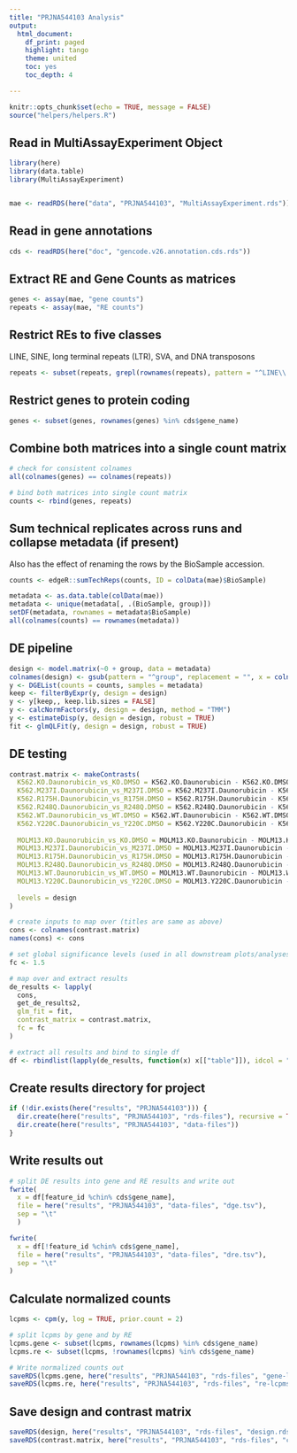 ```yaml
---
title: "PRJNA544103 Analysis"
output:
  html_document:
    df_print: paged
    highlight: tango
    theme: united
    toc: yes
    toc_depth: 4

---
```


```r
knitr::opts_chunk$set(echo = TRUE, message = FALSE)
source("helpers/helpers.R")
```

## Read in MultiAssayExperiment Object

```r
library(here)
library(data.table)
library(MultiAssayExperiment)


mae <- readRDS(here("data", "PRJNA544103", "MultiAssayExperiment.rds"))
```

## Read in gene annotations

```r
cds <- readRDS(here("doc", "gencode.v26.annotation.cds.rds"))
```

## Extract RE and Gene Counts as matrices

```r
genes <- assay(mae, "gene counts")
repeats <- assay(mae, "RE counts")
```

## Restrict REs to five classes

LINE, SINE, long terminal repeats (LTR), SVA, and DNA transposons

```r
repeats <- subset(repeats, grepl(rownames(repeats), pattern = "^LINE\\.|^SINE\\.|^LTR\\.|.*\\.SVA\\..*|^DNA\\."))
```

## Restrict genes to protein coding

```r
genes <- subset(genes, rownames(genes) %in% cds$gene_name)
```

## Combine both matrices into a single count matrix

```r
# check for consistent colnames
all(colnames(genes) == colnames(repeats))

# bind both matrices into single count matrix
counts <- rbind(genes, repeats)
```

## Sum technical replicates across runs and collapse metadata (if present)

Also has the effect of renaming the rows by the BioSample accession.

```r
counts <- edgeR::sumTechReps(counts, ID = colData(mae)$BioSample)

metadata <- as.data.table(colData(mae))
metadata <- unique(metadata[, .(BioSample, group)])
setDF(metadata, rownames = metadata$BioSample)
all(colnames(counts) == rownames(metadata))
```

## DE pipeline

```r
design <- model.matrix(~0 + group, data = metadata)
colnames(design) <- gsub(pattern = "^group", replacement = "", x = colnames(design))
y <- DGEList(counts = counts, samples = metadata)
keep <- filterByExpr(y, design = design)
y <- y[keep,, keep.lib.sizes = FALSE]
y <- calcNormFactors(y, design = design, method = "TMM")
y <- estimateDisp(y, design = design, robust = TRUE)
fit <- glmQLFit(y, design = design, robust = TRUE)
```

## DE testing

```r
contrast.matrix <- makeContrasts(
  K562.KO.Daunorubicin_vs_KO.DMSO = K562.KO.Daunorubicin - K562.KO.DMSO,
  K562.M237I.Daunorubicin_vs_M237I.DMSO = K562.M237I.Daunorubicin - K562.M237I.DMSO,
  K562.R175H.Daunorubicin_vs_R175H.DMSO = K562.R175H.Daunorubicin - K562.R175H.DMSO,
  K562.R248Q.Daunorubicin_vs_R248Q.DMSO = K562.R248Q.Daunorubicin - K562.R248Q.DMSO,
  K562.WT.Daunorubicin_vs_WT.DMSO = K562.WT.Daunorubicin - K562.WT.DMSO,
  K562.Y220C.Daunorubicin_vs_Y220C.DMSO = K562.Y220C.Daunorubicin - K562.Y220C.DMSO,
  
  MOLM13.KO.Daunorubicin_vs_KO.DMSO = MOLM13.KO.Daunorubicin - MOLM13.KO.DMSO,
  MOLM13.M237I.Daunorubicin_vs_M237I.DMSO = MOLM13.M237I.Daunorubicin - MOLM13.M237I.DMSO,
  MOLM13.R175H.Daunorubicin_vs_R175H.DMSO = MOLM13.R175H.Daunorubicin - MOLM13.R175H.DMSO,
  MOLM13.R248Q.Daunorubicin_vs_R248Q.DMSO = MOLM13.R248Q.Daunorubicin - MOLM13.R248Q.DMSO,
  MOLM13.WT.Daunorubicin_vs_WT.DMSO = MOLM13.WT.Daunorubicin - MOLM13.WT.DMSO,
  MOLM13.Y220C.Daunorubicin_vs_Y220C.DMSO = MOLM13.Y220C.Daunorubicin - MOLM13.Y220C.DMSO,
  
  levels = design
)

# create inputs to map over (titles are same as above)
cons <- colnames(contrast.matrix)
names(cons) <- cons

# set global significance levels (used in all downstream plots/analyses)
fc <- 1.5

# map over and extract results
de_results <- lapply(
  cons, 
  get_de_results2, 
  glm_fit = fit, 
  contrast_matrix = contrast.matrix,
  fc = fc
)

# extract all results and bind to single df
df <- rbindlist(lapply(de_results, function(x) x[["table"]]), idcol = "contrast")
```

## Create results directory for project

```r
if (!dir.exists(here("results", "PRJNA544103"))) {
  dir.create(here("results", "PRJNA544103", "rds-files"), recursive = TRUE)
  dir.create(here("results", "PRJNA544103", "data-files"))
}
```

## Write results out

```r
# split DE results into gene and RE results and write out
fwrite(
  x = df[feature_id %chin% cds$gene_name],
  file = here("results", "PRJNA544103", "data-files", "dge.tsv"),
  sep = "\t"
  )

fwrite(
  x = df[!feature_id %chin% cds$gene_name],
  file = here("results", "PRJNA544103", "data-files", "dre.tsv"),
  sep = "\t"
)
```

## Calculate normalized counts

```r
lcpms <- cpm(y, log = TRUE, prior.count = 2)

# split lcpms by gene and by RE
lcpms.gene <- subset(lcpms, rownames(lcpms) %in% cds$gene_name)
lcpms.re <- subset(lcpms, !rownames(lcpms) %in% cds$gene_name)

# Write normalized counts out
saveRDS(lcpms.gene, here("results", "PRJNA544103", "rds-files", "gene-lcpms.rds"))
saveRDS(lcpms.re, here("results", "PRJNA544103", "rds-files", "re-lcpms.rds"))
```

## Save design and contrast matrix

```r
saveRDS(design, here("results", "PRJNA544103", "rds-files", "design.rds"))
saveRDS(contrast.matrix, here("results", "PRJNA544103", "rds-files", "contrast-matrix.rds"))
```
